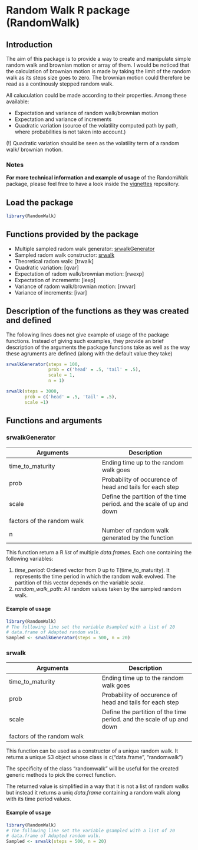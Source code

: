 # Random Walk R package (RandomWalk)

## Introduction

The aim of this package is to provide a way to create and manipulate simple random walk and brownian motion  or array of them. I would be noticed that the calculation
of brownian motion is made by taking the limit of the random walk as its steps size
goes to zero. The brownian motion could therefore be read as a continously stepped
random walk.

All caluculation could be made according to their properties. Among these available:

* Expectation and variance of random walk/brownian motion
* Expectation and variance of increments
* Quadratic variation (source of the volatility computed path by path, where
probabilities is not taken into account.)

(!) Quadratic variation should be seen as the volatility term of a random walk/
brownian motion.

### Notes

**For more technical information and example of usage** of the RandomWalk package, 
please feel free to have a look inside the [vignettes](/tree/master/vignettes) 
repository.

## Load the package

```r
library(RandomWalk)
```

## Functions provided by the package

* Multiple sampled radom walk generator: [srwalkGenerator](#srwalkgenerator)
* Sampled radom walk constructor: [srwalk](#srwalk)
* Theoretical radom walk: [trwalk]
* Quadratic variation: [qvar]
* Expectation of radom walk/brownian motion: [rwexp]
* Expectation of increments: [iexp]
* Variance of radom walk/brownian motion: [rwvar]
* Variance of increments: [ivar]
 
## Description of the functions as they was created and defined

The following lines does not give example of usage of the package functions.
<!-- To get a useful bunch of way.. One can refers to "Example" folder. -->
Instead of giving such examples, they provide an brief description of the arguments 
the package functions take as well as the way these agruments are defined (along
with the default value they take)

```r
srwalkGenerator(steps = 100,
                prob = c('head' = .5, 'tail' = .5),
                scale = 1,
                n = 1)

srwalk(steps = 3000,
       prob = c('head' = .5, 'tail' = .5),
       scale =1)
```
  
## Functions and arguments 
 
<!-- +++++++++++++++ srwalkGenerator description +++++++++++++++ --> 
### srwalkGenerator

| Arguments | Description |
|---|---|
| time_to_maturity | Ending time up to the random walk goes |
| prob | Probability of occurence of head and tails for each step |
| scale | Define the partition of the time period. and the scale of up and down 
  factors of the random walk |
| n | Number of random walk generated by the function |

This function return a R *list* of multiple *data.frame*s. Each one containing
the following variables:

1. *time_period*: Ordered vector from 0 up to T(time_to_maturity). It represents 
  the time period in which the random walk evolved. The partition of this vector
  depends on the variable *scale*.
2. *random_walk_path*: All random values taken by the sampled random walk.  

#### Example of usage

```r
library(RandomWalk)
# The following line set the variable @sampled with a list of 20
# data.frame of Adapted random walk.
Sampled <- srwalkGenerator(steps = 500, n = 20)
```

<!-- +++++++++++++++ srwalk description +++++++++++++++ --> 
### srwalk
 
| Arguments | Description |
|---|---|
| time_to_maturity | Ending time up to the random walk goes |
| prob | Probability of occurence of head and tails for each step |
| scale | Define the partition of the time period. and the scale of up and down 
  factors of the random walk |
  
This function can be used as a constructor of a unique random walk.
It returns a unique S3 object whose class is c("data.frame", "randomwalk")

The specificity of the class "randomwalk" will be useful for the created
generic methods to pick the correct function.
  
The returned value is simplified in a way that it is not a list of random walks
but instead it returns a uniq *data.frame* containing a random walk along
with its time period values. 

#### Example of usage
  
```r
library(RandomWalk)
# The following line set the variable @sampled with a list of 20
# data.frame of Adapted random walk.
Sampled <- srwalk(steps = 500, n = 20)
``` 
